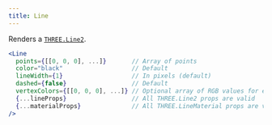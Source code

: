 ```yaml
---
title: Line
---
```


Renders a [`THREE.Line2`](https://threejs.org/docs/#api/en/objects/Line).

```jsx
<Line
  points={[[0, 0, 0], ...]}       // Array of points
  color="black"                   // Default
  lineWidth={1}                   // In pixels (default)
  dashed={false}                  // Default
  vertexColors={[[0, 0, 0], ...]} // Optional array of RGB values for each point
  {...lineProps}                  // All THREE.Line2 props are valid
  {...materialProps}              // All THREE.LineMaterial props are valid
/>
```

<StoryBook lib="drei" id="abstractions-line--basic-line" />
